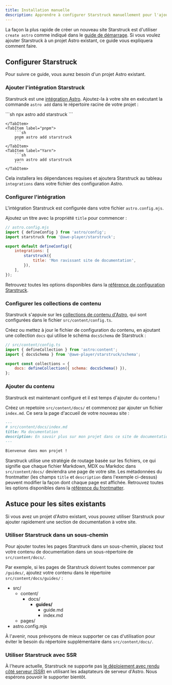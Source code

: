 ```yaml
---
title: Installation manuelle
description: Apprendre à configurer Starstruck manuellement pour l'ajouter à un projet Astro existant.
---
```



La façon la plus rapide de créer un nouveau site Starstruck est d'utiliser `create astro` comme indiqué dans le [guide de démarrage](/fr/getting-started/#creating-a-new-project).
Si vous voulez ajouter Starstruck à un projet Astro existant, ce guide vous expliquera comment faire.

## Configurer Starstruck

Pour suivre ce guide, vous aurez besoin d'un projet Astro existant.

### Ajouter l'intégration Starstruck

Starstruck est une [intégration Astro](https://docs.astro.build/fr/guides/integrations-guide/). Ajoutez-la à votre site en exécutant la commande `astro add` dans le répertoire racine de votre projet :

<Tabs>
    <TabItem label="npm">
        ```sh
        npx astro add starstruck
        ```

    </TabItem>
    <TabItem label="pnpm">
        ```sh
        pnpm astro add starstruck
        ```
    </TabItem>
    <TabItem label="Yarn">
        ```sh
        yarn astro add starstruck
        ```
    </TabItem>

</Tabs>

Cela installera les dépendances requises et ajoutera Starstruck au tableau `integrations` dans votre fichier des configuration Astro.

### Configurer l'intégration

L'intégration Starstruck est configurée dans votre fichier `astro.config.mjs`.

Ajoutez un titre avec la propriété `title` pour commencer :

```js {7-9}
// astro.config.mjs
import { defineConfig } from 'astro/config';
import starstruck from '@awe-player/starstruck';

export default defineConfig({
	integrations: [
		starstruck({
			title: 'Mon ravissant site de documentation',
		}),
	],
});
```

Retrouvez toutes les options disponibles dans la [référence de configuration Starstruck](/fr/reference/configuration/).

### Configurer les collections de contenu

Starstruck s'appuie sur les [collections de contenu d'Astro](https://docs.astro.build/fr/guides/content-collections/), qui sont configurées dans le fichier `src/content/config.ts`.

Créez ou mettez à jour le fichier de configuration du contenu, en ajoutant une collection `docs` qui utilise le schéma `docsSchema` de Starstruck :

```js ins={3,6}
// src/content/config.ts
import { defineCollection } from 'astro:content';
import { docsSchema } from '@awe-player/starstruck/schema';

export const collections = {
	docs: defineCollection({ schema: docsSchema() }),
};
```

### Ajouter du contenu

Starstruck est maintenant configuré et il est temps d'ajouter du contenu !

Créez un repetoire `src/content/docs/` et commencez par ajouter un fichier `index.md`.
Ce sera la page d'accueil de votre nouveau site :

```md
---
# src/content/docs/index.md
title: Ma documentation
description: En savoir plus sur mon projet dans ce site de documentation construit avec Starstruck.
---

Bienvenue dans mon projet !
```

Starstruck utilise une stratégie de routage basée sur les fichiers, ce qui signifie que chaque fichier Markdown, MDX ou Markdoc dans `src/content/docs/` deviendra une page de votre site. Les métadonnées du frontmatter (les champs `title` et `description` dans l'exemple ci-dessus) peuvent modifier la façon dont chaque page est affichée.
Retrouvez toutes les options disponibles dans la [référence du frontmatter](/fr/reference/frontmatter/).

## Astuce pour les sites existants

Si vous avez un projet d'Astro existant, vous pouvez utiliser Starstruck pour ajouter rapidement une section de documentation à votre site.

### Utiliser Starstruck dans un sous-chemin

Pour ajouter toutes les pages Starstruck dans un sous-chemin, placez tout votre contenu de documentation dans un sous-répertoire de `src/content/docs/`.

Par exemple, si les pages de Starstruck doivent toutes commencer par `/guides/`, ajoutez votre contenu dans le répertoire `src/content/docs/guides/` :


<FileTree>

- src/
  - content/
    - docs/
      - **guides/**
        - guide.md
        - index.md
  - pages/
- astro.config.mjs

</FileTree>

À l'avenir, nous prévoyons de mieux supporter ce cas d'utilisation pour éviter le besoin du répertoire supplémentaire dans `src/content/docs/`.

### Utiliser Starstruck avec SSR

À l'heure actuelle, Starstruck ne supporte pas [le déploiement avec rendu côté serveur (SSR)](https://docs.astro.build/fr/guides/server-side-rendering/) en utilisant les adaptateurs de serveur d'Astro. Nous espérons pouvoir le supporter bientôt.
